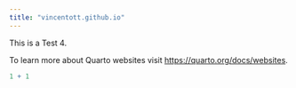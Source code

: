 ```yaml
---
title: "vincentott.github.io"
---
```


This is a Test 4.

To learn more about Quarto websites visit <https://quarto.org/docs/websites>.

```r
1 + 1
```
